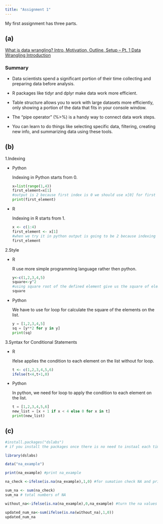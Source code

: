 ```yaml
---
title: "Assignment 1"
---
```


My first assignment has three parts.

## (a)

[What is data wrangling? Intro, Motivation, Outline, Setup -- Pt. 1 Data Wrangling Introduction](https://www.youtube.com/watch?v=jOd65mR1zfw&list=PL9HYL-VRX0oTOK4cpbCbRk15K2roEgzVW&index=208)

### Summary

-   Data scientists spend a significant portion of their time collecting and preparing data before analysis.

-   R packages like tidyr and dplyr make data work more efficient.

-   Table structure allows you to work with large datasets more efficiently, only showing a portion of the data that fits in your console window.

-   The "pipe operator" (%\>%) is a handy way to connect data work steps.

-   You can learn to do things like selecting specific data, filtering, creating new info, and summarizing data using these tools.

## (b)

1.Indexing

-   Python

    Indexing in Python starts from 0.

    ```python
    x=list(range(1,4))
    first_element=x[1]
    #output is 2 because first index is 0 we should use x[0] for first element of the list in python.
    print(first_element)
    ```

-   R

    Indexing in R starts from 1.

    ```r
    x <- c(1:4)
    first_element <- x[1]
    #when we try it in python output is going to be 2 because indexing starts from 0.
    first_element 

    ```

2.Style

-   R

    R use more simple programming language rather then python.

    ```r
    y<-c(1,2,3,4,5)
    square<-y^2 
    #using square root of the defined element give us the square of elements on the list.
    square
    ```

-   Python

    We have to use for loop for calculate the square of the elements on the list.

    ```python
    y = [1,2,3,4,5]
    sq = [y**2 for y in y] 
    print(sq)

    ```

3.Syntax for Conditional Statements

-   R

    Ifelse applies the condition to each element on the list without for loop.

    ```r
    t <- c(1,2,3,4,5,6)
    ifelse(t<4,t+1,0)

    ```

-   Python

    In python, we need for loop to apply the condition to each element on the list.

    ```python
    t = [1,2,3,4,5,6]
    new_list = [x + 1 if x < 4 else 0 for x in t]
    print(new_list)
    ```

## (c)

```r

#install.packages("dslabs") 
# if you install the packages once there is no need to instaal each time just use for first time is enough.

library(dslabs)

data("na_example")

print(na_example) #print na_example

na_check <-ifelse(is.na(na_example),1,0) #for sumation check NA and print as 1

sum_na <- sum(na_check) 
sum_na # total numbers of NA

without_na<-ifelse(is.na(na_example),0,na_example) #turn the na values to 0

updated_num_na<-sum(ifelse(is.na(without_na),1,0))
updated_num_na


```
